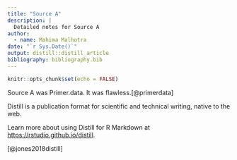 ```yaml
---
title: "Source A"
description: |
  Detailed notes for Source A
author:
  - name: Mahima Malhotra
date: "`r Sys.Date()`"
output: distill::distill_article
bibliography: bibliography.bib
---
```


```r
knitr::opts_chunk$set(echo = FALSE)
```

Source A was Primer.data. It was flawless.[@primerdata]

Distill is a publication format for scientific and technical writing, native to the web. 

Learn more about using Distill for R Markdown at <https://rstudio.github.io/distill>.

[@jones2018distill]





